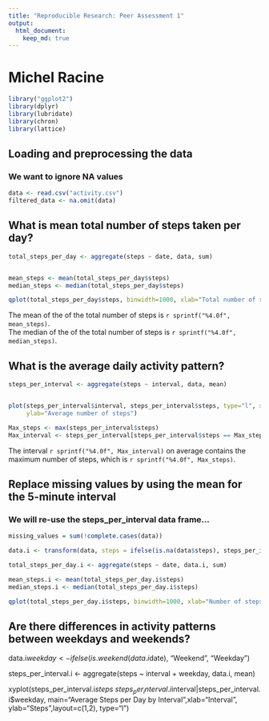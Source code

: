 ```yaml
---
title: "Reproducible Research: Peer Assessment 1"
output: 
  html_document:
    keep_md: true
---
```

# Michel Racine
```r
library("ggplot2")
library(dplyr)
library(lubridate)
library(chron)
library(lattice)

```

## Loading and preprocessing the data
### We want to ignore NA values
```R
data <- read.csv("activity.csv")
filtered_data <- na.omit(data)

```

## What is mean total number of steps taken per day?
```R
total_steps_per_day <- aggregate(steps ~ date, data, sum)


mean_steps <- mean(total_steps_per_day$steps)
median_steps <- median(total_steps_per_day$steps)

qplot(total_steps_per_day$steps, binwidth=1000, xlab="Total number of steps taken each day", main="Mean total number of steps taken per day")

```

The mean of the of the total number of steps is `r sprintf("%4.0f", mean_steps)`.  
The median of the of the total number of steps is `r sprintf("%4.0f", median_steps)`. 


## What is the average daily activity pattern?
```R
steps_per_interval <- aggregate(steps ~ interval, data, mean)


plot(steps_per_interval$interval, steps_per_interval$steps, type="l", xlab="Interval", 
     ylab="Average number of steps")

Max_steps <- max(steps_per_interval$steps)
Max_interval <- steps_per_interval[steps_per_interval$steps == Max_steps,]$interval
```
The interval `r sprintf("%4.0f", Max_interval)` on average contains the maximum number of steps, which is `r sprintf("%4.0f", Max_steps)`.

## Replace missing values by using the mean for the 5-minute interval
### We will re-use the steps_per_interval data frame...
```R
missing_values = sum(!complete.cases(data))

data.i <- transform(data, steps = ifelse(is.na(data$steps), steps_per_interval$steps[match(data$interval, steps_per_interval$interval)], data$steps))

total_steps_per_day.i <- aggregate(steps ~ date, data.i, sum)

mean_steps.i <- mean(total_steps_per_day.i$steps)
median_steps.i <- median(total_steps_per_day.i$steps)

qplot(total_steps_per_day.i$steps, binwidth=1000, xlab="Number of steps per day", main="Total number of steps taken each day - imputing missing values with mean of 5-minute intervals")

```

## Are there differences in activity patterns between weekdays and weekends?

data.i$weekday <- ifelse(is.weekend(data.i$date), "Weekend", "Weekday")

steps_per_interval.i <- aggregate(steps ~ interval + weekday, data.i, mean)

xyplot(steps_per_interval.i$steps ~ steps_per_interval.i$interval|steps_per_interval.i$weekday, main="Average Steps per Day by Interval",xlab="Interval", ylab="Steps",layout=c(1,2), type="l")


